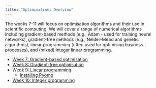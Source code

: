 ```yaml
---
title: "Optimisation: Overview"
---
```


The weeks 7-11 will focus on optimisation algorithms and their use in scientific computing. We will cover a range of numerical algorithms including gradient-based methods (e.g., Adam - used for training neural networks), gradient-free methods (e.g., Nelder-Mead and genetic algorithms), linear programming (often used for optimising business processes), and (mixed) integer linear programming.

* [Week 7: Gradient-based optimisation](week7.qmd)
* [Week 8: Gradient-free optimisation](week8.qmd)
* [Week 9: Linear programming](week9.qmd)
  * [Installing Pyomo](installing-pyomo.qmd)
* [Week 10: Integer programming](week10.qmd)

